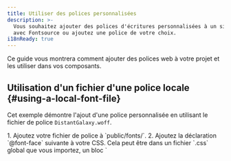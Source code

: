 ```yaml
---
title: Utiliser des polices personnalisées
description: >-
  Vous souhaitez ajouter des polices d'écritures personnalisées à un site Astro ? Utilisez Google Fonts 
  avec Fontsource ou ajoutez une police de votre choix.
i18nReady: true
---
```


Ce guide vous montrera comment ajouter des polices web à votre projet et les utiliser dans vos composants.

## Utilisation d'un fichier d'une police locale \{#using-a-local-font-file\}

Cet exemple démontre l'ajout d'une police personnalisée en utilisant le fichier de police `DistantGalaxy.woff`.

<Steps>
1. Ajoutez votre fichier de police à `public/fonts/`.
2. Ajoutez la déclaration `@font-face` suivante à votre CSS. Cela peut être dans un fichier `.css` global que vous importez, un bloc `<style is:global>`, ou un bloc `<style>` dans une mise en forme (layout) ou un composant spécifique où vous voulez utiliser cette police.

    ```css
    /* Enregistrer notre famille de polices personnalisée et indiquer au navigateur où la trouver. */
    @font-face {
      font-family: 'DistantGalaxy';
      src: url('/fonts/DistantGalaxy.woff') format('woff');
      font-weight: normal;
      font-style: normal;
      font-display: swap;
    }
    ```

3. Utilisez la valeur `font-family` de l'instruction `@font-face` pour styliser les éléments de votre composant ou de votre mise en forme (layout). Dans cet exemple, le titre `<h1>` aura la police personnalisée appliquée, alors que le paragraphe `<p>` ne l'aura pas.

    ```astro title="src/pages/example.astro" {9-11}
    ---
    ---

    <h1>Dans une galaxie très, très lointaine...</h1>

    <p>Les polices personnalisées rendent mes en-têtes beaucoup plus cool !</p>

    <style>
    h1 {
      font-family: 'DistantGalaxy', sans-serif;
    }
    </style>
    ```
</Steps>

## Utilisation de Fontsource \{#using-fontsource\}

Le projet [Fontsource](https://fontsource.org/) simplifie l'utilisation de Google Fonts et d'autres polices open source. Il fournit les modules npm que vous pouvez installer pour les polices que vous souhaitez utiliser.

<Steps>
1. Trouvez la police que vous souhaitez dans le [catalogue Fontsource](https://fontsource.org/fonts). Pour cet exemple, on utilisera la police [Twinkle Star](https://fontsource.org/fonts/twinkle-star).
2. Installez le paquet pour la police que vous avez choisie.

    <PackageManagerTabs>
      <Fragment slot="npm">
      ```shell
      npm install @fontsource/twinkle-star
      ```
      </Fragment>
      <Fragment slot="pnpm">
      ```shell
      pnpm add @fontsource/twinkle-star
      ```
      </Fragment>
      <Fragment slot="yarn">
      ```shell
      yarn add @fontsource/twinkle-star
      ```
      </Fragment>
    </PackageManagerTabs>

    :::tip
    Vous trouverez le nom du paquet correct dans la section « Quick Installation » (installation rapide) de chaque page de police sur le site de Fontsource. Il commence par `@fontsource/` ou `@fontsource-variable/` suivi du nom de la police.
    :::

3. Importez le paquet de polices dans le composant où vous souhaitez utiliser la police. Généralement, vous voudrez le faire dans un composant de mise en forme commun pour vous assurer que la police est disponible sur l'ensemble de votre site.

    L'importation ajoutera automatiquement les règles `@font-face` nécessaires pour configurer la police.

    ```astro title="src/layouts/BaseLayout.astro"
    ---
    import '@fontsource/twinkle-star';
    ---
    ```

4. Utilisez le nom de la police comme indiqué dans l'exemple `body` sur sa page Fontsource comme valeur `font-family`. Cela fonctionnera partout où vous pouvez écrire du CSS dans votre projet Astro.

    ```css
    h1 {
      font-family: "Twinkle Star", cursive;
    }
    ```
</Steps>

Pour optimiser les temps de rendu de votre site Web, vous souhaiterez peut-être précharger les polices essentielles à l’affichage initial de la page.
Consultez le [guide Fontsource sur le préchargement des polices](https://fontsource.org/docs/getting-started/preload) pour plus d'informations et d'utilisation.

## Rajoutez des polices avec TailwindCSS \{#register-fonts-in-tailwind\}

Si vous utilisez l'intégration [Tailwind](/fr/guides/integrations-guide/tailwind/), vous pouvez utiliser l'une ou l'autre des méthodes précédentes de cette page pour installer votre police, avec quelques modifications. Vous pouvez soit ajouter une déclaration [`@font-face` pour une police locale](#using-a-local-font-file) ou utiliser la stratégie [Fontsource's `import`](#using-fontsource) pour installer votre police.

Pour enregistrer votre police dans Tailwind :

<Steps>
1. Suivez l'un ou l'autre des guides ci-dessus, mais sautez l'étape finale qui consiste à ajouter `font-family` à votre CSS.
2. Ajoutez le nom de la police à `tailwind.config.cjs`.

    Cet exemple ajoute `Inter` à la pile de polices sans-serif, avec les polices de repli par défaut de Tailwind CSS.

    ```js title="tailwind.config.cjs" ins={1,7-9}
    const defaultTheme = require("tailwindcss/defaultTheme");

    /** @type {import('tailwindcss').Config} */
    module.exports = {
      content: ['./src/**/*.{astro,html,js,jsx,md,mdx,svelte,ts,tsx,vue}'],
      theme: {
        extend: {
          fontFamily: {
            sans: ['Inter', ...defaultTheme.fontFamily.sans],
          },
        },
      },
      plugins: [],
    }
    ```

    Maintenant, tout le texte sans-serif (le texte par défaut de Tailwind) dans votre projet utilisera la police choisie et la classe `font-sans` appliquera également la police Inter.
</Steps>

Voir la documentation de [Tailwind sur l'ajout de polices personnalisées](https://tailwindcss.com/docs/font-family#using-custom-values) pour plus d'information.

## Plus de ressources \{#more-resources\}

- Apprendre comment fonctionnent les polices web dans le [Guide des polices web de MDN](https://developer.mozilla.org/fr/docs/Learn/CSS/Styling_text/Web_fonts).
- Générez du CSS pour votre police avec [Font Squirrel's Webfont Generator](https://www.fontsquirrel.com/tools/webfont-generator).

